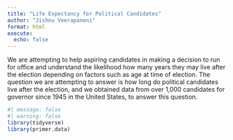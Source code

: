 ```yaml
---
title: "Life Expectancy for Political Candidates"
author: "Jishnu Veerapaneni"
format: html
execute: 
  echo: false
---
```


We are attempting to help aspiring candidates in making a decision to run for office and understand the likelihood how many years they may live after the election depending on factors such as age at time of election. The question we are attempting to answer is how long do political candidates live after the election, and we obtained data from over 1,000 candidates for governor since 1945 in the United States, to answer this question.




```r
#| message: false
#| warning: false
library(tidyverse)
library(primer.data)
```

